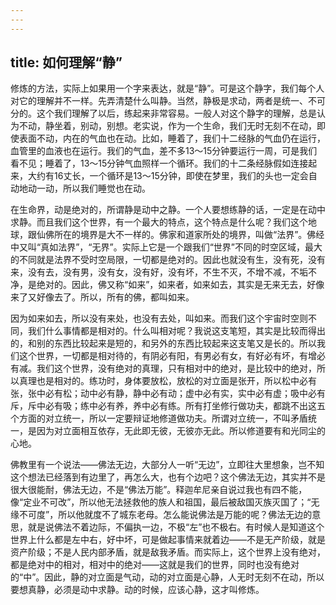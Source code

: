 ```yaml
---
---
---
```

title: 如何理解“静”
---



修炼的方法，实际上如果用一个字来表达，就是“静”。可是这个静字，我们每个人对它的理解并不一样。先弄清楚什么叫静。当然，静极是求动，两者是统一、不可分的。这个我们理解了以后，练起来非常容易。一般人对这个静字的理解，总是认为不动，静坐着，别动，别想。老实说，作为一个生命，我们无时无刻不在动，即使表面不动，内在的气血也在动。比如，睡着了，我们十二经脉的气血仍在运行，血管里的血液也在运行。我们的气血，差不多13～15分钟要运行一周，可是我们看不见；睡着了，13～15分钟气血照样一个循环。我们的十二条经脉假如连接起来，大约有16丈长，一个循环是13～15分钟，即使在梦里，我们的头也一定会自动地动一动，所以我们睡觉也在动。

在生命界，动是绝对的，所谓静是动中之静。一个人要想练静的话，一定是在动中求静。而且我们这个世界，有一个最大的特点，这个特点是什么呢？我们这个地球，跟仙佛所在的境界是大不一样的。佛家和道家所处的境界，叫做“法界”。佛经中又叫“真如法界”，“无界”。实际上它是一个跟我们“世界”不同的时空区域，最大的不同就是法界不受时空局限，一切都是绝对的。因此也就没有生，没有死，没有来，没有去，没有男，没有女，没有好，没有坏，不生不灭，不增不减，不垢不净，是绝对的。因此，佛又称“如来”，如来者，如来如去，其实是无来无去，好像来了又好像去了。所以，所有的佛，都叫如来。

因为如来如去，所以没有来处，也没有去处，叫如来。而我们这个宇宙时空则不同，我们什么事情都是相对的。什么叫相对呢？我说这支笔短，其实是比较而得出的，和别的东西比较起来是短的，和另外的东西比较起来这支笔又是长的。所以我们这个世界，一切都是相对待的，有阴必有阳，有男必有女，有好必有坏，有增必有减。我们这个世界，没有绝对的真理，只有相对中的绝对，是比较中的绝对，所以真理也是相对的。练功时，身体要放松，放松的对立面是张开，所以松中必有张，张中必有松；动中必有静，静中必有动；虚中必有实，实中必有虚；吸中必有斥，斥中必有吸；练中必有养，养中必有练。所有打坐修行做功夫，都跳不出这五个方面的对立统一，所以一定要辩证地修道做功夫。所谓对立统一，不叫矛盾统一，是因为对立面相互依存，无此即无彼，无彼亦无此。所以修道要有和光同尘的心地。

佛教里有一个说法——佛法无边，大部分人一听“无边”，立即往大里想象，岂不知这个想法已经落到有边里了，再怎么大，也有个边吧？这个佛法无边，其实并不是很大很能耐，佛法无边，不是“佛法万能”。释迦牟尼亲自说过我也有四不能，像“定业不可改”，所以他无法拯救他的族人和祖国，最后被敌国灭族灭国了；“无缘不可度”，所以他就度不了城东老母。怎么能说佛法是万能的呢？佛法无边的意思，就是说佛法不着边际，不偏执一边，不极“左”也不极右。有时候人是知道这个世界上什么都是左中右，好中坏，可是做起事情来就着边——不是无产阶级，就是资产阶级；不是人民内部矛盾，就是敌我矛盾。而实际上，这个世界上没有绝对，都是绝对中的相对，相对中的绝对——这就是我们的世界，同时也没有绝对的“中”。因此，静的对立面是气动，动的对立面是心静，人无时无刻不在动，所以要想真静，必须是动中求静。动的时候，应该心静，这才叫修炼。